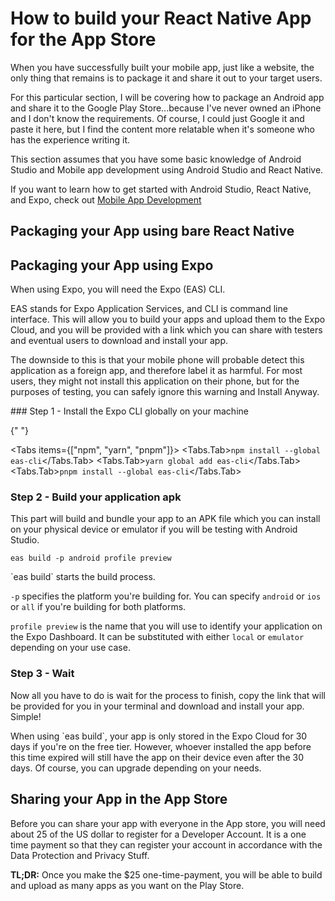 
# How to build your React Native App for the App Store

When you have successfully built your mobile app, just like a website, the only thing that remains is to package it and share it out to your target users.

For this particular section, I will be covering how to package an Android app and share it to the Google Play Store...because I've never owned an iPhone and I don't know the requirements. Of course, I could just Google it and paste it here, but I find the content more relatable when it's someone who has the experience writing it.

<Callout>
  This section assumes that you have some basic knowledge of Android Studio and Mobile app development using Android Studio and React Native.

If you want to learn how to get started with Android Studio, React Native, and Expo, check out [Mobile App Development](/react-native/introduction)

</Callout>

## Packaging your App using bare React Native

## Packaging your App using Expo

When using Expo, you will need the Expo (EAS) CLI.

EAS stands for Expo Application Services, and CLI is command line interface. This will allow you to build your apps and upload them to the Expo Cloud, and you will be provided with a link which you can share with testers and eventual users to download and install your app.

The downside to this is that your mobile phone will probable detect this application as a foreign app, and therefore label it as harmful. For most users, they might not install this application on their phone, but for the purposes of testing, you can safely ignore this warning and Install Anyway.

<Steps>
  ### Step 1 - Install the Expo CLI globally on your machine

{" "}

<Tabs items={["npm", "yarn", "pnpm"]}>
  <Tabs.Tab>`npm install --global eas-cli`</Tabs.Tab>
  <Tabs.Tab>`yarn global add eas-cli`</Tabs.Tab>
  <Tabs.Tab>`pnpm install --global eas-cli`</Tabs.Tab>
</Tabs>

### Step 2 - Build your application apk

This part will build and bundle your app to an APK file which you can install on your physical device or emulator if you will be testing with Android Studio.

`eas build -p android profile preview`

<Callout type="info">
  `eas build` starts the build process.

`-p` specifies the platform you're building for. You can specify `android` or `ios` or `all` if you're building for both platforms.

`profile preview` is the name that you will use to identify your application on the
Expo Dashboard. It can be substituted with either `local` or `emulator`
depending on your use case.

</Callout>

### Step 3 - Wait

Now all you have to do is wait for the process to finish, copy the link that will be provided for you in your terminal and download and install your app. Simple!

<Callout>
  When using `eas build`, your app is only stored in the Expo Cloud for 30 days
  if you're on the free tier. However, whoever installed the app before this
  time expired will still have the app on their device even after the 30 days.
  Of course, you can upgrade depending on your needs.
</Callout>

</Steps>

## Sharing your App in the App Store

Before you can share your app with everyone in the App store, you will need about 25 of the US dollar to register for a Developer Account. It is a one time payment so that they can register your account in accordance with the Data Protection and Privacy Stuff.

**TL;DR:** Once you make the $25 one-time-payment, you will be able to build and upload as many apps as you want on the Play Store.
